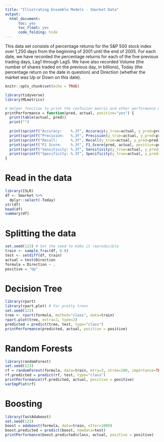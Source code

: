 ```yaml
---
title: "Illustrating Ensemble Models - Smarket Data"
output: 
  html_document:
      toc: yes
      toc_float: yes
      code_folding: hide
---
```


This data set consists of percentage returns for the S&P 500 stock index over 1,250 days from the beginning of 2001 until the end of 2005. For each date, we have recorded the percentage returns for each of the five previous trading days, Lag1 through Lag5. We have also recorded Volume (the number of shares traded on the previous day, in billions), Today (the percentage return on the date in question) and Direction (whether the market was Up or Down on this date).

```r
knitr::opts_chunk$set(echo = TRUE)
```


```r
library(tidyverse)
library(MLmetrics)
```


```r
# Helper function to print the confusion matrix and other performance metrics of the models.
printPerformance = function(pred, actual, positive="yes") {
  print(table(actual, pred))
  print("")
  
  print(sprintf("Accuracy:    %.3f", Accuracy(y_true=actual, y_pred=pred)))
  print(sprintf("Precision:   %.3f", Precision(y_true=actual, y_pred=pred, positive=positive)))
  print(sprintf("Recall:      %.3f", Recall(y_true=actual, y_pred=pred, positive=positive)))
  print(sprintf("F1 Score:    %.3f", F1_Score(pred, actual, positive=positive)))
  print(sprintf("Sensitivity: %.3f", Sensitivity(y_true=actual, y_pred=pred, positive=positive)))
  print(sprintf("Specificity: %.3f", Specificity(y_true=actual, y_pred=pred, positive=positive)))
}
```

# Read in the data

```r
library(ISLR)
df <- Smarket %>%
  dplyr::select(-Today)
str(df)
head(df)
summary(df)
```

# Splitting the data

```r
set.seed(123) # Set the seed to make it reproducible
train <- sample_frac(df, 0.8)
test <- setdiff(df, train)
actual = test$Direction
formula = Direction ~ .
positive = "Up"
```

# Decision Tree

```r
library(rpart)
library(rpart.plot) # For pretty trees
set.seed(123)
tree <- rpart(formula, method="class", data=train)
rpart.plot(tree, extra=2, type=2)
predicted = predict(tree, test, type="class") 
printPerformance(predicted, actual, positive = positive)
```

# Random Forests

```r
library(randomForest)
set.seed(123) 
rf = randomForest(formula, data=train, mtry=3, ntree=100, importance=TRUE)
rf.predicted = predict(rf, test, type="class") 
printPerformance(rf.predicted, actual, positive = positive)
varImpPlot(rf)
```

# Boosting

```r
library(fastAdaboost)
set.seed(123)
boost = adaboost(formula, data=train, nIter=1000)
boost.predicted = predict(boost, newdata=test)
printPerformance(boost.predicted$class, actual, positive = positive)
```
